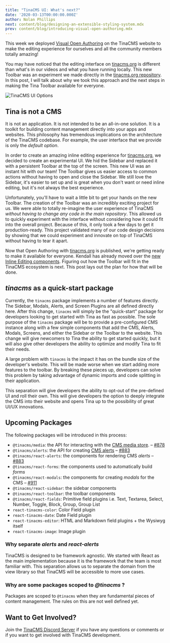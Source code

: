 ```yaml
---
title: "TinaCMS UI: What's next?"
date: '2020-03-13T00:00:00.000Z'
author: Nolan Phillips
next: content/blog/designing-an-extensible-styling-system.mdx
prev: content/blog/introducing-visual-open-authoring.mdx
---
```


This week we deployed [Visual Open Authoring](https://tinacms.org/blog/introducing-visual-open-authoring 'Introducing Visual Open Authoring') on the TinaCMS website to make the editing experience for ourselves and all the community members totally amazing!

You may have noticed that the editing interface on [tinacms.org](http://tinacms.org) is different than what's in our videos and what you have running locally. This new Toolbar was an experiment we made directly in the [tinacms.org repository](https://github.com/tinacms/tinacms.org 'GitHub: tinacms.org'). In this post, I will talk about why we took this approach and the next steps in making the Tina Toolbar available for everyone.

![TinaCMS UI Options](/img/blog/tinacms-ui-whats-next/sidebar-toolbar.jpg)

## Tina is not a CMS

It is not an application. It is not intended to be an all-in-one solution. It is a toolkit for building content management directly into your apps and websites. This philosophy has tremendous implications on the architecture of the TinaCMS codebase. For example, the user interface that we provide is only the _default option_.

In order to create an amazing inline editing experience for [tinacms.org](http://tinacms.org/), we decided to create an experimental UI. We hid the Sidebar and replaced it with a persistent Toolbar at the top of the screen. This new UI was an instant hit with our team! The Toolbar gives us easier access to common actions without having to open and close the Sidebar. We still love the Sidebar, it's easier to set up and is great when you don't want or need inline editing, but it's not always the best experience.

Unfortunately, you'll have to wait a little bit to get your hands on the new Toolbar. The creation of the Toolbar was an incredibly exciting project for us. We were able to totally re-imagine the user experience of TinaCMS _without having to change any code in the main repository_. This allowed us to quickly experiment with the interface without considering how it could fit into the overall project. Because of this, it only took a few days to get it production-ready. This project validated many of our code design decisions by showing that we could experiment and innovate on top of TinaCMS without having to tear it apart.

Now that Open Authoring with [tinacms.org](http://tinacms.org/) is published, we're getting ready to make it available for everyone. Kendall has already moved over the [new Inline Editing components](https://github.com/tinacms/tinacms/pull/871). Figuring out how the Toolbar will fit in the TinaCMS ecosystem is next. This post lays out the plan for how that will be done.

## _tinacms_ as a quick-start package

Currently, the `tinacms` package implements a number of features directly. The Sidebar, Modals, Alerts, and Screen Plugins are all defined directly here. After this change, `tinacms` will simply be the "quick-start" package for developers looking to get started with Tina as fast as possible. The sole purpose of the `tinacms` package will be to provide a pre-configured CMS instance along with a few simple components that add the CMS, Alerts, Modals, Screens, and either the Sidebar or the Toolbar to the website. This change will give newcomers to Tina the ability to get started quickly, but it will also give other developers the ability to optimize and modify Tina to fit their needs.

A large problem with `tinacms` is the impact it has on the bundle size of the developer's website. This will be made worse when we start adding more features to the toolbar. By breaking these pieces up, developers can solve this problem by taking advantage of dynamic imports and code splitting in their application.

This separation will give developers the ability to opt-out of the pre-defined UI and roll their own. This will give developers the option to deeply integrate the CMS into their website and opens Tina up to the possibility of great UI/UX innovations.

## Upcoming Packages

The following packages will be introduced in this process:

- `@tinacms/media`: the API for interacting with the [CMS media store](https://tinacms.org/docs/media). – [#878](https://github.com/tinacms/tinacms/pull/878 'feat: introduce @tinacms/media')
- `@tinacms/alerts`: the API for creating [CMS alerts](https://tinacms.org/docs/ui/alerts) – [#883](https://github.com/tinacms/tinacms/pull/883)
- `@tinacms/react-alerts`: the components for rendering CMS _alerts_ – [#883](https://github.com/tinacms/tinacms/pull/883)
- `@tinacms/react-forms`: the components used to automatically build _forms_
- `@tinacms/react-modals`: the components for creating _modals_ for the CMS – [#911](https://github.com/tinacms/tinacms/pull/911)
- `@tinacms/react-sidebar`: the sidebar components
- `@tinacms/react-toolbar`: the toolbar components
- `@tinacms/react-fields`: Primitive field plugins i.e. Text, Textarea, Select, Number, Toggle, Block, Group, Group List
- `react-tinacms-color`: Color Field plugin
- `react-tinacms-date`: Date Field plugin
- `react-tinacms-editor`: HTML and Markdown field plugins + the Wysiwyg itself
- `react-tinacms-image`: Image plugin

### Why separate _alerts_ and _react-alerts_

TinaCMS is designed to be framework agnostic. We started with React as the main implementation because it is the framework that the team is most familiar with. This separation allows us to separate the domain from the view library so that TinaCMS will be accessible to more use cases.

### Why are some packages scoped to _@tinacms_ ?

Packages are scoped to `@tinacms` when they are fundamental pieces of content management. The rules on this are not well defined yet.

## Want to Get Involved?

Join the [TinaCMS Discord Server](https://discord.com/invite/zumN63Ybpf) if you have any questions or comments or if you want to get involved with TinaCMS development.

